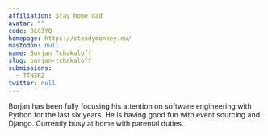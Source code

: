 ```yaml
---
affiliation: Stay home dad
avatar: ""
code: 8LC3YQ
homepage: https://steadymonkey.eu/
mastodon: null
name: Borjan Tchakaloff
slug: borjan-tchakaloff
submissions:
  - TTN3RZ
twitter: null
---
```


Borjan has been fully focusing his attention on software engineering with Python
for the last six years. He is having good fun with event sourcing and Django.
Currently busy at home with parental duties.
